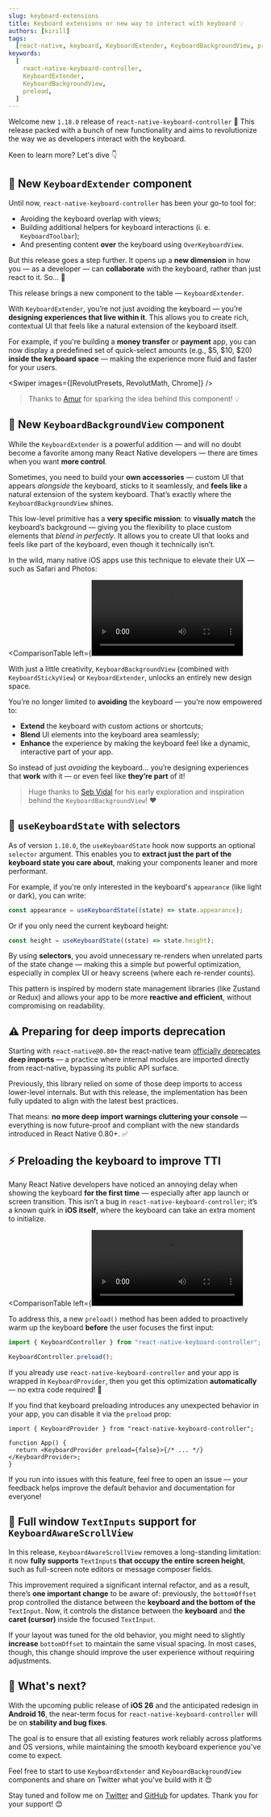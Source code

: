 ```yaml
---
slug: keyboard-extensions
title: Keyboard extensions or new way to interact with keyboard 💡
authors: [kirill]
tags:
  [react-native, keyboard, KeyboardExtender, KeyboardBackgroundView, preload]
keywords:
  [
    react-native-keyboard-controller,
    KeyboardExtender,
    KeyboardBackgroundView,
    preload,
  ]
---
```


Welcome new `1.18.0` release of `react-native-keyboard-controller` 🎉 This release packed with a bunch of new functionality and aims to revolutionize the way we as developers interact with the keyboard.

Keen to learn more? Let's dive 👇

<!-- truncate -->

## 🧩 New `KeyboardExtender` component

Until now, `react-native-keyboard-controller` has been your go-to tool for:

- Avoiding the keyboard overlap with views;
- Building additional helpers for keyboard interactions (i. e. `KeyboardToolbar`);
- And presenting content **over** the keyboard using `OverKeyboardView`.

But this release goes a step further. It opens up a **new dimension** in how you — as a developer — can **collaborate** with the keyboard, rather than just react to it. So... 🥁

This release brings a new component to the table — `KeyboardExtender`.


<div style={{ display: "flex", justifyContent: "center", marginBottom: 20 }}>
  <Lottie
    className="lottie"
    animationData={KeyboardExtender}
    style={{ width: 400, height: 400 }}
    loop
  />
</div>

With `KeyboardExtender`, you’re not just avoiding the keyboard — you’re **designing experiences that live within it**. This allows you to create rich, contextual UI that feels like a natural extension of the keyboard itself.

For example, if you're building a **money transfer** or **payment** app, you can now display a predefined set of quick-select amounts (e.g., $5, $10, $20) **inside the keyboard space** — making the experience more fluid and faster for your users.



<Swiper images={[RevolutPresets, RevolutMath, Chrome]} />

> Thanks to [Amur](https://github.com/Amurmurmur) for sparking the idea behind this component! 💡

## 🎨 New `KeyboardBackgroundView` component

While the `KeyboardExtender` is a powerful addition — and will no doubt become a favorite among many React Native developers — there are times when you want **more control**.

Sometimes, you need to build your **own accessories** — custom UI that appears _alongside_ the keyboard, sticks to it seamlessly, and **feels like** a natural extension of the system keyboard. That’s exactly where the `KeyboardBackgroundView` shines.


<div style={{ display: "flex", justifyContent: "center", marginBottom: 20 }}>
  <Lottie
    className="lottie"
    animationData={KeyboardBackgroundView}
    style={{ width: 400, height: 400 }}
    loop
  />
</div>

This low-level primitive has a **very specific mission**: to **visually match** the keyboard’s background — giving you the flexibility to place custom elements that _blend in perfectly_. It allows you to create UI that looks and feels like part of the keyboard, even though it technically isn’t.

In the wild, many native iOS apps use this technique to elevate their UX — such as Safari and Photos:


<ComparisonTable
  left={<Video src="/video/safari.mp4" width={51} />}
  right={<Video src="/video/photos-app.mp4" width={50} />}
  leftText={<i>iOS Safari app.</i>}
  rightText={<i>iOS Photos app.</i>}
/>

With just a little creativity, `KeyboardBackgroundView` (combined with `KeyboardStickyView`) or `KeyboardExtender`, unlocks an entirely new design space.

You’re no longer limited to **avoiding** the keyboard — you’re now empowered to:

- **Extend** the keyboard with custom actions or shortcuts;
- **Blend** UI elements into the keyboard area seamlessly;
- **Enhance** the experience by making the keyboard feel like a dynamic, interactive part of your app.

So instead of just _avoiding_ the keyboard... you’re designing experiences that **work** with it — or even feel like **they’re part** of it!

> Huge thanks to [Seb Vidal](https://github.com/sebjvidal) for his early exploration and inspiration behind the `KeyboardBackgroundView`! ❤️

## 🚀 `useKeyboardState` with selectors

As of version `1.18.0`, the `useKeyboardState` hook now supports an optional `selector` argument. This enables you to **extract just the part of the keyboard state you care about**, making your components leaner and more performant.

For example, if you're only interested in the keyboard's `appearance` (like light or dark), you can write:

```ts
const appearance = useKeyboardState((state) => state.appearance);
```

Or if you only need the current keyboard height:

```ts
const height = useKeyboardState((state) => state.height);
```

By using **selectors**, you avoid unnecessary re-renders when unrelated parts of the state change — making this a simple but powerful optimization, especially in complex UI or heavy screens (where each re-render counts).

This pattern is inspired by modern state management libraries (like Zustand or Redux) and allows your app to be more **reactive and efficient**, without compromising on readability.

## ⚠️ Preparing for deep imports deprecation

Starting with `react-native@0.80+` the react-native team [officially deprecates](https://github.com/react-native-community/discussions-and-proposals/discussions/893) **deep imports** — a practice where internal modules are imported directly from react-native, bypassing its public API surface.

Previously, this library relied on some of those deep imports to access lower-level internals. But with this release, the implementation has been fully updated to align with the latest best practices.

That means: **no more deep import warnings cluttering your console** — everything is now future-proof and compliant with the new standards introduced in React Native 0.80+. ✅

## ⚡ Preloading the keyboard to improve TTI

Many React Native developers have noticed an annoying delay when showing the keyboard **for the first time** — especially after app launch or screen transition. This isn’t a bug in `react-native-keyboard-controller`; it’s a known quirk in **iOS itself**, where the keyboard can take an extra moment to initialize.

<ComparisonTable
  left={<Video src="/video/keyboard-without-preload.mp4" width={65} />}
  right={<Video src="/video/keyboard-with-preload.mp4" width={65} />}
  leftText={<i>The keyboard appears after a significant delay</i>}
  rightText={<i>The keyboard appears instantly</i>}
/>

To address this, a new `preload()` method has been added to proactively warm up the keyboard **before** the user focuses the first input:

```ts
import { KeyboardController } from "react-native-keyboard-controller";

KeyboardController.preload();
```

If you already use `react-native-keyboard-controller` and your app is wrapped in `KeyboardProvider`, then you get this optimization **automatically** — no extra code required! 🎉

If you find that keyboard preloading introduces any unexpected behavior in your app, you can disable it via the `preload` prop:

```tsx
import { KeyboardProvider } from "react-native-keyboard-controller";

function App() {
  return <KeyboardProvider preload={false}>{/* ... */}</KeyboardProvider>;
}
```

If you run into issues with this feature, feel free to open an issue — your feedback helps improve the default behavior and documentation for everyone!

## 📜 Full window `TextInputs` support for `KeyboardAwareScrollView`

In this release, `KeyboardAwareScrollView` removes a long-standing limitation: it now **fully supports** `TextInput`s **that occupy the entire screen height**, such as full-screen note editors or message composer fields.

This improvement required a significant internal refactor, and as a result, there’s **one important change** to be aware of: previously, the `bottomOffset` prop controlled the distance between the **keyboard and the bottom of the** `TextInput`. Now, it controls the distance between the **keyboard** and **the caret (cursor)** inside the focused `TextInput`.

If your layout was tuned for the old behavior, you might need to slightly **increase** `bottomOffset` to maintain the same visual spacing. In most cases, though, this change should improve the user experience without requiring adjustments.

## 🤔 What's next?

With the upcoming public release of **iOS 26** and the anticipated redesign in **Android 16**, the near-term focus for `react-native-keyboard-controller` will be on **stability and bug fixes**.

The goal is to ensure that all existing features work reliably across platforms and OS versions, while maintaining the smooth keyboard experience you've come to expect.

Feel free to start to use `KeyboardExtender` and `KeyboardBackgroundView` components and share on Twitter what you've build with it 😍

Stay tuned and follow me on [Twitter](https://twitter.com/ziusko) and [GitHub](https://github.com/kirillzyusko) for updates. Thank you for your support! 😊
